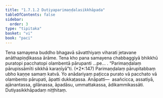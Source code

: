 ```yaml
---
title: "1.7.1.2 Dutiyaparimaṇḍalasikkhāpada"
tableOfContents: false
sidebar:
  order: 3
type: "tipitaka"
basket: "vi"
book: "paci"
---
```



<DynamicBreadcrumb />

<Division number="577" book="paci">

<Paragraph number="1690" book="paci">
Tena samayena buddho bhagavā sāvatthiyaṃ viharati jetavane anāthapiṇḍikassa ārāme. Tena kho pana samayena chabbaggiyā bhikkhū puratopi pacchatopi olambentā pārupanti …pe… .
</Paragraph>

<Paragraph number="1691" book="paci">
<Emphasis>“Parimaṇḍalaṃ pārupissāmīti sikkhā karaṇīyā”</Emphasis>ti. (*2*:<Emphasis>147</Emphasis>)
</Paragraph>

<Paragraph number="1692" book="paci">
Parimaṇḍalaṃ pārupitabbaṃ ubho kaṇṇe samaṃ katvā. Yo anādariyaṃ paṭicca purato vā pacchato vā olambento pārupati, āpatti dukkaṭassa.
</Paragraph>

<Paragraph number="1693" book="paci">
Anāpatti—  asañcicca, assatiyā, ajānantassa, gilānassa, āpadāsu, ummattakassa, ādikammikassāti.

</Paragraph>
</Division>

<Paragraph number="1694" type="center" book="paci">
Dutiyasikkhāpadaṃ niṭṭhitaṃ.
</Paragraph>